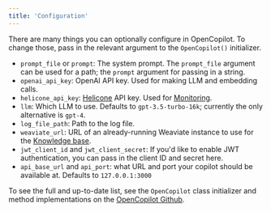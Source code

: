 ```yaml
---
title: 'Configuration'
---
```


There are many things you can optionally configure in OpenCopilot. To change those, pass in the relevant argument to the `OpenCopilot()` initializer.


* `prompt_file` or `prompt`: The system prompt. The `prompt_file` argument can be used for a path; the `prompt` argument for passing in a string.
* `openai_api_key`: OpenAI API key. Used for making LLM and embedding calls.
* `helicone_api_key`: [Helicone](https://www.helicone.ai/) API key. Used for [Monitoring](/integrate/monitoring).  
* `llm`: Which LLM to use. Defaults to `gpt-3.5-turbo-16k`; currently the only alternative is `gpt-4`.
* `log_file_path`: Path to the log file.
* `weaviate_url`: URL of an already-running Weaviate instance to use for the [Knowledge base](/create/knowledge-base).
* `jwt_client_id` and `jwt_client_secret`: If you'd like to enable JWT authentication, you can pass in the client ID and secret here.
* `api_base_url` and `api_port`: what URL and port your copilot should be available at. Defaults to `127.0.0.1:3000`

To see the full and up-to-date list, see the `OpenCopilot` class initializer and method implementations on the [OpenCopilot Github](https://github.com/opencopilotdev/opencopilot/blob/main/opencopilot/application.py).
